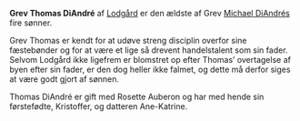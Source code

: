 {{title:Thomas DiAndré}}
{{author:Laura Holmegaard}}
{{timestamp:2009-10-24T15:01:48Z}}
{{copyright:Thomas DiAndré}}
'''Grev Thomas DiAndré''' af [[Lodgård]] er den ældste af Grev [[Michael DiAndré|Michael DiAndrés]] fire sønner.

Grev Thomas er kendt for at udøve streng disciplin overfor sine fæstebønder og for at være et lige så drevent handelstalent som sin fader. Selvom Lodgård ikke ligefrem er blomstret op efter Thomas’ overtagelse af byen efter sin fader, er den dog heller ikke falmet, og dette må derfor siges at være godt gjort af sønnen.

Thomas DiAndré er gift med Rosette Auberon og har med hende sin førstefødte, Kristoffer, og datteren Ane-Katrine.